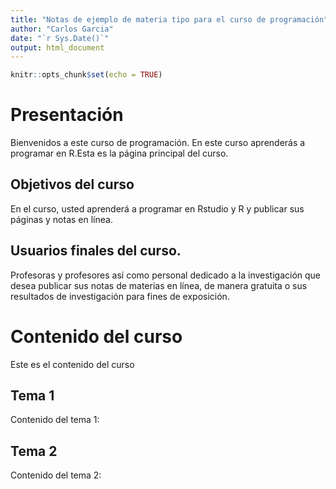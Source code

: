 ```yaml
---
title: "Notas de ejemplo de materia tipo para el curso de programación"
author: "Carlos Garcia"
date: "`r Sys.Date()`"
output: html_document
---
```


```r
knitr::opts_chunk$set(echo = TRUE)
```

# Presentación

Bienvenidos a este curso de programación. En este curso aprenderás a programar en R.Esta es la página principal del curso.

## Objetivos del curso

En el curso, usted aprenderá a programar en Rstudio y R y publicar sus páginas y notas en línea.

## Usuarios finales del curso.

Profesoras y profesores así como personal dedicado a la investigación que desea publicar sus notas de materias en línea, de manera gratuita o sus resultados de investigación para fines de exposición.

# Contenido del curso

Este es el contenido del curso

## Tema 1

Contenido del tema 1:

## Tema 2

Contenido del tema 2: